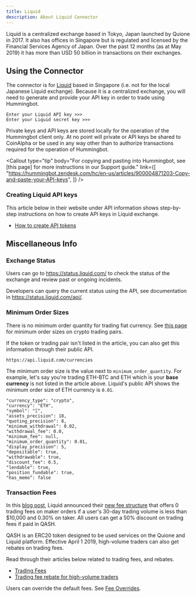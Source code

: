 ```yaml
---
title: Liquid
description: About Liquid Connector
---
```



Liquid is a centralized exchange based in Tokyo, Japan launched by Quione in 2017. It also has offices in Singapore but is regulated and licensed by the Financial Services Agency of Japan. Over the past 12 months (as at May 2019) it has more than USD 50 billion in transactions on their exchanges.

## Using the Connector

The connector is for [Liquid](https://www.liquid.com/) based in Singapore (i.e. not for the local Japanese Liquid exchange). Because it is a centralized exchange, you will need to generate and provide your API key in order to trade using Hummingbot.

```
Enter your Liquid API key >>>
Enter your Liquid secret key >>>
```

Private keys and API keys are stored locally for the operation of the Hummingbot client only. At no point will private or API keys be shared to CoinAlpha or be used in any way other than to authorize transactions required for the operation of Hummingbot.

<Callout
  type="tip"
  body="For copying and pasting into Hummingbot, see [this page] for more instructions in our Support guide."
  link={[
    "https://hummingbot.zendesk.com/hc/en-us/articles/900004871203-Copy-and-paste-your-API-keys",
  ]}
/>

### Creating Liquid API keys

This article below in their website under API information shows step-by-step instructions on how to create API keys in Liquid exchange.

- [How to create API tokens](https://help.liquid.com/en/articles/2285018-how-to-create-api-tokens)

<Callout
  type="warning"
  body="For API key permissions, we recommend using only #orders# enabled (read and write) API keys; enabling #withdraw, transfer, or the equivalent# is unnecessary for current Hummingbot strategies."
/>

## Miscellaneous Info

### Exchange Status

Users can go to https://status.liquid.com/ to check the status of the exchange and review past or ongoing incidents.

Developers can query the current status using the API, see documentation in https://status.liquid.com/api/.

### Minimum Order Sizes

There is no minimum order quantity for trading fiat currency. See [this page](https://help.liquid.com/en/articles/4141955-liquid-buy-faq) for minimum order sizes on crypto trading pairs.

If the token or trading pair isn't listed in the article, you can also get this information through their public API.

```
https://api.liquid.com/currencies
```

The minimum order size is the value next to `minimum_order_quantity`. For example, let's say you're trading ETH-BTC and ETH which is your **base currency** is not listed in the article above. Liquid's public API shows the minimum order size of ETH currency is `0.01`.

```
"currency_type": "crypto",
"currency": "ETH",
"symbol": "Ξ",
"assets_precision": 18,
"quoting_precision": 8,
"minimum_withdrawal": 0.02,
"withdrawal_fee": 0.0,
"minimum_fee": null,
"minimum_order_quantity": 0.01,
"display_precision": 5,
"depositable": true,
"withdrawable": true,
"discount_fee": 0.5,
"lendable": true,
"position_fundable": true,
"has_memo": false
```

### Transaction Fees

In this [blog post](https://blog.liquid.com/liquid-progressive-fee-update), Liquid announced their [new fee structure](https://www.liquid.com/fees/) that offers 0 trading fees on maker orders if a user's 30-day trading volume is less than \$10,000 and 0.30% on taker. All users can get a 50% discount on trading fees if paid in QASH.

QASH is an ERC20 token designed to be used services on the Quione and Liquid platform. Effective April 1 2019, high-volume traders can also get rebates on trading fees.

Read through their articles below related to trading fees, and rebates.

- [Trading Fees](https://www.liquid.com/fees/)
- [Trading fee rebate for high-volume traders](https://help.liquid.com/en/articles/2825019-trading-fee-rebate-for-high-volume-traders)

Users can override the default fees. See [Fee Overrides](/operation/adv-command-ref/#fee-override).
